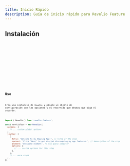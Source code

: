 ```yaml
---
title: Inicio Rápido
description: Guía de inicio rápido para Revelio Feature
---
```




## Instalación

<Tabs>
  <TabItem label="npm">
    <Code code={'npm install revelio-feature'} language="bash" />
  </TabItem>
  <TabItem label="pnpm">
    <Code code={'pnpm install revelio-feature'} language="bash" />
  </TabItem>
  <TabItem label="bun">
    <Code code={'bun add revelio-feature'} language="bash" />
  </TabItem>
  <TabItem label="yarn">
    <Code code={'yarn add revelio-feature'} language="bash" />
  </TabItem>
</Tabs>

## Uso

Crea una instancia de `Revelio` y pásale un objeto de configuración con las opciones y el recorrido que deseas que siga el usuario.

```js
import { Revelio } from 'revelio-feature';

const revelioTour = new Revelio({
  options: {
    // ... custom global options
  },
  journey: [
    {
      title: 'Welcome to my Amazing App!', // title of the step
      content: 'Click "Next" to get started discovering my app features.', // description of the step
      element: '#welcome-element', // CSS query selector
      options: {
        // ... custom options for this step
      },
    },
    // ... more steps
  ],
});
```
